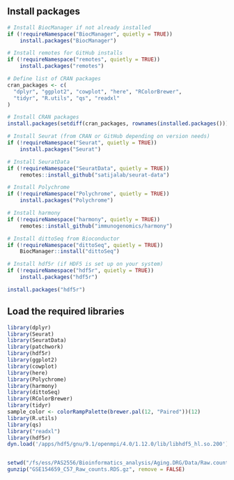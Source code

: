 
## Install packages
```r
# Install BiocManager if not already installed
if (!requireNamespace("BiocManager", quietly = TRUE))
    install.packages("BiocManager")

# Install remotes for GitHub installs
if (!requireNamespace("remotes", quietly = TRUE))
    install.packages("remotes")

# Define list of CRAN packages
cran_packages <- c(
  "dplyr", "ggplot2", "cowplot", "here", "RColorBrewer", 
  "tidyr", "R.utils", "qs", "readxl"
)

# Install CRAN packages
install.packages(setdiff(cran_packages, rownames(installed.packages())))

# Install Seurat (from CRAN or GitHub depending on version needs)
if (!requireNamespace("Seurat", quietly = TRUE))
    install.packages("Seurat")

# Install SeuratData
if (!requireNamespace("SeuratData", quietly = TRUE))
    remotes::install_github("satijalab/seurat-data")

# Install Polychrome
if (!requireNamespace("Polychrome", quietly = TRUE))
    install.packages("Polychrome")

# Install harmony
if (!requireNamespace("harmony", quietly = TRUE))
    remotes::install_github("immunogenomics/harmony")

# Install dittoSeq from Bioconductor
if (!requireNamespace("dittoSeq", quietly = TRUE))
    BiocManager::install("dittoSeq")

# Install hdf5r (if HDF5 is set up on your system)
if (!requireNamespace("hdf5r", quietly = TRUE))
    install.packages("hdf5r")

install.packages("hdf5r")

```


## Load the required libraries
```r
library(dplyr)
library(Seurat)
library(SeuratData)
library(patchwork)
library(hdf5r)
library(ggplot2)
library(cowplot)
library(here)
library(Polychrome)
library(harmony)
library(dittoSeq)
library(RColorBrewer)
library(tidyr)
sample_color <- colorRampPalette(brewer.pal(12, "Paired"))(12)
library(R.utils)
library(qs)
library("readxl")
library(hdf5r)
dyn.load('/apps/hdf5/gnu/9.1/openmpi/4.0/1.12.0/lib/libhdf5_hl.so.200')


setwd("/fs/ess/PAS2556/Bioinformatics_analysis/Aging.DRG/Data/Raw.counts.data")
gunzip("GSE154659_C57_Raw_counts.RDS.gz", remove = FALSE)



```
